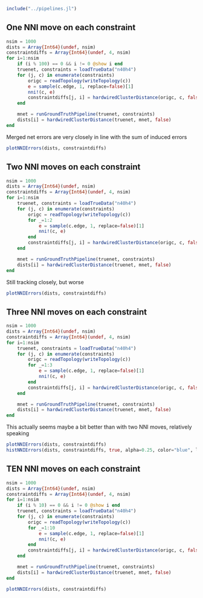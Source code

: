```julia
include("../pipelines.jl")
```

## One NNI move on each constraint

```julia
nsim = 1000
dists = Array{Int64}(undef, nsim)
constraintdiffs = Array{Int64}(undef, 4, nsim)
for i=1:nsim
    if (i % 100) == 0 && i != 0 @show i end
    truenet, constraints = loadTrueData("n40h4")
    for (j, c) in enumerate(constraints)
        origc = readTopology(writeTopology(c))
        e = sample(c.edge, 1, replace=false)[1]
        nni!(c, e)
        constraintdiffs[j, i] = hardwiredClusterDistance(origc, c, false)
    end

    mnet = runGroundTruthPipeline(truenet, constraints)
    dists[i] = hardwiredClusterDistance(truenet, mnet, false)
end
```

Merged net errors are very closely in line with the sum of induced errors

```julia
plotNNIErrors(dists, constraintdiffs)
```

## Two NNI moves on each constraint

```julia
nsim = 1000
dists = Array{Int64}(undef, nsim)
constraintdiffs = Array{Int64}(undef, 4, nsim)
for i=1:nsim
    truenet, constraints = loadTrueData("n40h4")
    for (j, c) in enumerate(constraints)
        origc = readTopology(writeTopology(c))
        for _=1:2
            e = sample(c.edge, 1, replace=false)[1]
            nni!(c, e)
        end
        constraintdiffs[j, i] = hardwiredClusterDistance(origc, c, false)
    end

    mnet = runGroundTruthPipeline(truenet, constraints)
    dists[i] = hardwiredClusterDistance(truenet, mnet, false)
end
```

Still tracking closely, but worse

```julia
plotNNIErrors(dists, constraintdiffs)
```

## Three NNI moves on each constraint

```julia
nsim = 1000
dists = Array{Int64}(undef, nsim)
constraintdiffs = Array{Int64}(undef, 4, nsim)
for i=1:nsim
    truenet, constraints = loadTrueData("n40h4")
    for (j, c) in enumerate(constraints)
        origc = readTopology(writeTopology(c))
        for _=1:3
            e = sample(c.edge, 1, replace=false)[1]
            nni!(c, e)
        end
        constraintdiffs[j, i] = hardwiredClusterDistance(origc, c, false)
    end

    mnet = runGroundTruthPipeline(truenet, constraints)
    dists[i] = hardwiredClusterDistance(truenet, mnet, false)
end
```

This actually seems maybe a bit better than with two NNI moves, relatively speaking

```julia
plotNNIErrors(dists, constraintdiffs)
histNNIErrors(dists, constraintdiffs, true, alpha=0.25, color="blue", labels="Distributions")
```

## TEN NNI moves on each constraint

```julia
nsim = 1000
dists = Array{Int64}(undef, nsim)
constraintdiffs = Array{Int64}(undef, 4, nsim)
for i=1:nsim
    if (i % 10) == 0 && i != 0 @show i end
    truenet, constraints = loadTrueData("n40h4")
    for (j, c) in enumerate(constraints)
        origc = readTopology(writeTopology(c))
        for _=1:10
            e = sample(c.edge, 1, replace=false)[1]
            nni!(c, e)
        end
        constraintdiffs[j, i] = hardwiredClusterDistance(origc, c, false)
    end

    mnet = runGroundTruthPipeline(truenet, constraints)
    dists[i] = hardwiredClusterDistance(truenet, mnet, false)
end
```



```julia
plotNNIErrors(dists, constraintdiffs)
```